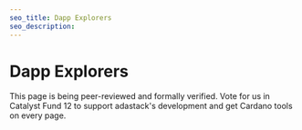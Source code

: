 ```yaml
---
seo_title: Dapp Explorers
seo_description:
---
```


# Dapp Explorers

This page is being peer-reviewed and formally verified. Vote for us in Catalyst Fund 12 to support adastack's development and get Cardano tools on every page.
